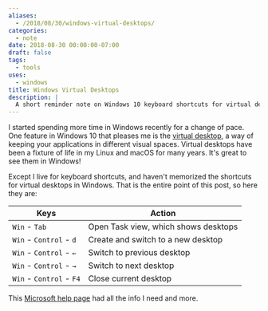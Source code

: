 ```yaml
---
aliases:
  - /2018/08/30/windows-virtual-desktops/
categories:
  - note
date: 2018-08-30 00:00:00-07:00
draft: false
tags:
  - tools
uses:
  - windows
title: Windows Virtual Desktops
description: |
  A short reminder note on Windows 10 keyboard shortcuts for virtual desktops
---
```


I started spending more time in Windows recently for a change of pace. One feature in Windows 10 that pleases me is the [virtual desktop][], a way of keeping your applications in different visual spaces. Virtual desktops have been a fixture of life in my Linux and macOS for many years. It's great to see them in Windows!

[virtual desktop]: https://en.wikipedia.org/wiki/Virtual_desktop

Except I live for keyboard shortcuts, and haven't memorized the shortcuts for virtual desktops in Windows. That is the entire point of this post, so here they are:

Keys                     | Action
-------------------------|--------------------------------------
`Win` - `Tab`            | Open Task view, which shows desktops
`Win` - `Control` - `d`  | Create and switch to a new desktop
`Win` - `Control` - `←`  | Switch to previous desktop
`Win` - `Control` - `→`  | Switch to next desktop
`Win` - `Control` - `F4` | Close current desktop

This [Microsoft help page][] had all the info I need and more.

[Microsoft help page]:https://support.microsoft.com/en-us/help/12445/windows-keyboard-shortcuts
